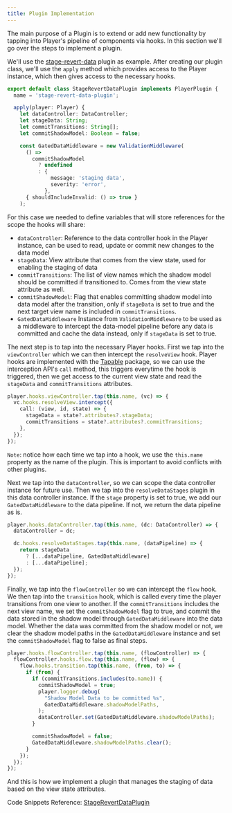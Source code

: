 ```yaml
---
title: Plugin Implementation
---
```


The main purpose of a Plugin is to extend or add new functionality by tapping into Player's pipeline of components via hooks. In this section we'll go over the steps to implement a plugin.

We'll use the [stage-revert-data](/plugins/core/stage-revert-data) plugin as example. After creating our plugin class, we'll use the `apply` method which provides access to the Player instance, which then gives access to the necessary hooks.

```typescript
export default class StageRevertDataPlugin implements PlayerPlugin {
  name = 'stage-revert-data-plugin';

  apply(player: Player) {
    let dataController: DataController;
    let stageData: String;
    let commitTransitions: String[];
    let commitShadowModel: Boolean = false;

    const GatedDataMiddleware = new ValidationMiddleware(
      () =>
        commitShadowModel
          ? undefined
          : {
              message: 'staging data',
              severity: 'error',
            },
      { shouldIncludeInvalid: () => true }
    );
```

For this case we needed to define variables that will store references for the scope the hooks will share:

- `dataController`: Reference to the data controller hook in the Player instance, can be used to read, update or commit new changes to the data model
- `stageData`: View attribute that comes from the view state, used for enabling the staging of data
- `commitTransitions`: The list of view names which the shadow model should be committed if transitioned to. Comes from the view state attribute as well.
- `commitShadowModel`: Flag that enables committing shadow model into data model after the transition, only if `stageData` is set to true and the next target view name is included in `commitTransitions`.
- `GatedDataMiddleware` Instance from `ValidationMiddleware` to be used as a middleware to intercept the data-model pipeline before any data is committed and cache the data instead, only if `stageData` is set to true.

The next step is to tap into the necessary Player hooks. First we tap into the `viewController` which we can then intercept the `resolveView` hook. Player hooks are implemented with the [Tapable](https://github.com/webpack/tapable) package, so we can use the interception API's `call` method, this triggers everytime the hook is triggered, then we get access to the current view state and read the `stageData` and `commitTransitions` attributes.

```typescript
player.hooks.viewController.tap(this.name, (vc) => {
  vc.hooks.resolveView.intercept({
    call: (view, id, state) => {
      stageData = state?.attributes?.stageData;
      commitTransitions = state?.attributes?.commitTransitions;
    },
  });
});
```

`Note`: notice how each time we tap into a hook, we use the `this.name` property as the name of the plugin. This is important to avoid conflicts with other plugins.

Next we tap into the `dataController`, so we can scope the data controller instance for future use. Then we tap into the `resolveDataStages` plugin in this data controller instance. If the `stage` property is set to true, we add our `GatedDataMiddleware` to the data pipeline. If not, we return the data pipeline as is.

```typescript
player.hooks.dataController.tap(this.name, (dc: DataController) => {
  dataController = dc;

  dc.hooks.resolveDataStages.tap(this.name, (dataPipeline) => {
    return stageData
      ? [...dataPipeline, GatedDataMiddleware]
      : [...dataPipeline];
  });
});
```

Finally, we tap into the `flowController` so we can intercept the `flow` hook. We then tap into the `transition` hook, which is called every time the player transitions from one view to another. If the `commitTransitions` includes the next view name, we set the `commitShadowModel` flag to true, and commit the data stored in the shadow model through `GatedDataMiddleware` into the data model. Whether the data was committed from the shadow model or not, we clear the shadow model paths in the `GatedDataMiddleware` instance and set the `commitShadowModel` flag to false as final steps.

```typescript
player.hooks.flowController.tap(this.name, (flowController) => {
  flowController.hooks.flow.tap(this.name, (flow) => {
    flow.hooks.transition.tap(this.name, (from, to) => {
      if (from) {
        if (commitTransitions.includes(to.name)) {
          commitShadowModel = true;
          player.logger.debug(
            "Shadow Model Data to be committed %s",
            GatedDataMiddleware.shadowModelPaths,
          );
          dataController.set(GatedDataMiddleware.shadowModelPaths);
        }

        commitShadowModel = false;
        GatedDataMiddleware.shadowModelPaths.clear();
      }
    });
  });
});
```

And this is how we implement a plugin that manages the staging of data based on the view state attributes.

Code Snippets Reference: [StageRevertDataPlugin](https://github.com/player-ui/player/blob/main/plugins/stage-revert-data/core/src/index.ts)
